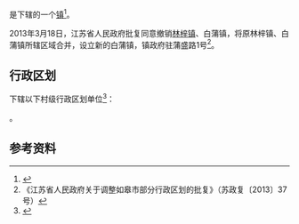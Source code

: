 {{中国乡级行政区|32/06/82/105/000}}

'''{{PAGENAMEBASE}}'''是{{PRC admin/fullname|32/06/82/105/000|3}}下辖的一个[[行政建制镇|镇]]<ref>{{PRC admin/ref sgc|{{PRC admin/parent|32/06/82/105/000}}}}</ref>。

2013年3月18日，江苏省人民政府批复同意撤销[[林梓镇|林梓镇]]、白蒲镇，将原林梓镇、白蒲镇所辖区域合并，设立新的白蒲镇，镇政府驻蒲盛路1号<ref>《江苏省人民政府关于调整如皋市部分行政区划的批复》（苏政复〔2013〕37号）</ref>。

== 行政区划 ==
{{PAGENAMEBASE}}下辖以下村级行政区划单位<ref>{{PRC admin/ref sgc|32/06/82/105/000}}</ref>：

{{PRC admin/children|32/06/82/105/000}}。

== 参考资料 ==
{{reflist}}

{{江苏行政区划小作品}}
{{PRC admin/navcat|32/06/82/105/000}}